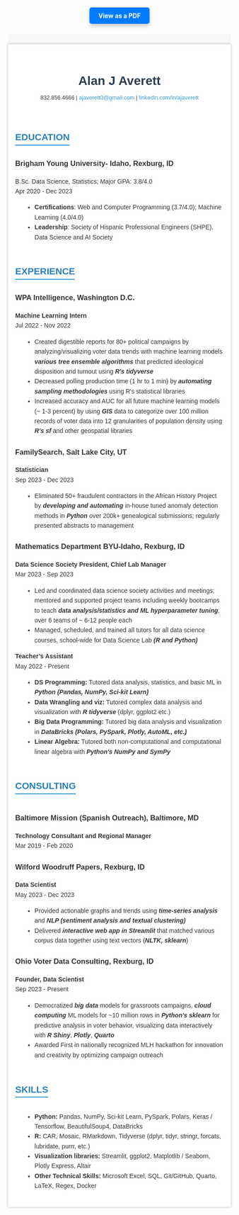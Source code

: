 


```{=html}


<div style="text-align: center; margin-top: 20px;">
    <a href="resume.pdf" target="_blank" style="background-color: #007BFF; color: white; padding: 10px 20px; text-decoration: none; border-radius: 5px; font-weight: bold; box-shadow: 0px 5px 10px rgba(0, 0, 0, 0.2);">View as a PDF</a>
</div>
<br>
<br>

<div style="font-family: Arial, sans-serif; color: #333; background-color: #f7f7f7; line-height: 1.6;">

<br>
    <div style="background-color: white; box-shadow: 0 0 5px rgba(0, 0, 0, 0.3); padding:1rem;">

    <br><br>

        <!-- Header Section -->
        <div style="text-align: center; padding-bottom: 20px;">
            <h1 style="margin: 0; color: #2c3e50;">Alan J Averett</h1>
            <p style="margin-top: 5px; font-size: 0.9em;">
                832.856.4666 | <a href="mailto:ajaverett0@gmail.com" style="color: #3498db; text-decoration: none;">ajaverett0@gmail.com</a> |
                <a href="https://linkedin.com/in/ajaverett" style="color: #3498db; text-decoration: none;">linkedin.com/in/ajaverett</a> 
            </p>
        </div>

        <!-- Education Section -->
        <div style="margin-bottom: 20px;">
            <h2 style="color: #2980b9; border-bottom: 2px solid #3498db; display: inline-block;">EDUCATION</h2>
            <h3 style="margin-top: 10px;">Brigham Young University- Idaho, Rexburg, ID</h3>
            <p>B.Sc. Data Science, Statistics; Major GPA: 3.8/4.0 <br> Apr 2020 - Dec 2023</p>
            <ul style="list-style-type: disc; margin-left: 20px;">
                <li><b>Certifications</b>: Web and Computer Programming (3.7/4.0); Machine Learning (4.0/4.0)</li>
                <li><b>Leadership</b>: Society of Hispanic Professional Engineers (SHPE), Data Science and AI Society</li>
            </ul>
        </div>

        <!-- Experience Section -->
        <div style="margin-bottom: 20px;">
            <h2 style="color: #2980b9; border-bottom: 2px solid #3498db; display: inline-block;">EXPERIENCE</h2>
            
            <h3 style="margin-top: 10px;">WPA Intelligence, Washington D.C.</h3>
            <p><strong>Machine Learning Intern</strong> <br> Jul 2022 - Nov 2022</p>
            <ul style="list-style-type: disc; margin-left: 20px;">
                <li>Created digestible reports for 80+ political campaigns by analyzing/visualizing voter data trends with machine learning models <strong><i>various tree ensemble algorithms</i></strong> that predicted ideological disposition and turnout using <strong><i>R's tidyverse</i></strong></li>
                <li>Decreased polling production time (1 hr to 1 min) by <strong><i>automating sampling methodologies</i></strong> using R's statistical libraries</li>
                <li>Increased accuracy and AUC for all future machine learning models (~ 1-3 percent) by using <strong><i>GIS</i></strong> data to categorize over 100 million records of voter data into 12 granularities of population density using <strong><i>R's sf</i></strong> and other geospatial libraries</li>
            </ul>

            <h3>FamilySearch, Salt Lake City, UT</h3>
            <p><strong>Statistician</strong> <br> Sep 2023 - Dec 2023</p>
            <ul style="list-style-type: disc; margin-left: 20px;">
                <li>Eliminated 50+ fraudulent contractors in the African History Project by <strong><i>developing and automating</i></strong> in-house tuned anomaly detection methods in <strong><i>Python</i></strong> over 200k+ genealogical submissions; regularly presented abstracts to management</li>
            </ul>

            <h3>Mathematics Department BYU-Idaho, Rexburg, ID</h3>
            <p><strong>Data Science Society President, Chief Lab Manager</strong> <br> Mar 2023 - Sep 2023</p>
            <ul style="list-style-type: disc; margin-left: 20px;">
                <li>Led and coordinated data science society activities and meetings; mentored and supported project teams including weekly bootcamps to teach <strong><i>data analysis/statistics and ML hyperparameter tuning</i></strong>, over 6 teams of ~ 6-12 people each</li>
                <li>Managed, scheduled, and trained all tutors for all data science courses, school-wide for Data Science Lab <strong><i>(R and Python)</i></strong></li>
            </ul>

            <p><strong>Teacher’s Assistant</strong> <br> May 2022 - Present</p>
            <ul style="list-style-type: disc; margin-left: 20px;">
            <li><strong>DS Programming:</strong> Tutored data analysis, statistics, and basic ML in <strong><i>Python (Pandas, NumPy, Sci-kit Learn)</i></strong></li>
            <li><strong>Data Wrangling and viz:</strong> Tutored complex data analysis and visualization with <strong><i>R tidyverse</i></strong> (dplyr, ggplot2 etc.)</li>
            <li><strong>Big Data Programming:</strong> Tutored big data analysis and visualization in <strong><i>DataBricks (Polars, PySpark, Plotly, AutoML, etc.)</i></strong></li>
            <li><strong>Linear Algebra:</strong> Tutored both non-computational and computational linear algebra with <strong><i>Python's NumPy and SymPy</i></strong></li>
            </ul>

        </div>

        <!-- Consulting Section -->
        <div style="margin-bottom: 20px;">
            <h2 style="color: #2980b9; border-bottom: 2px solid #3498db; display: inline-block;">CONSULTING</h2>
            
            <h3>Baltimore Mission (Spanish Outreach), Baltimore, MD</h3>
            <p><strong>Technology Consultant and Regional Manager</strong> <br> Mar 2019 - Feb 2020</p>

        
            
            <h3>Wilford Woodruff Papers, Rexburg, ID</h3>
            <p><strong>Data Scientist</strong> <br> May 2023 - Dec 2023</p>
            <ul style="list-style-type: disc; margin-left: 20px;">
                <li>Provided actionable graphs and trends using <strong><i>time-series analysis</i></strong> and <strong><i>NLP (sentiment analysis and textual clustering)</i></strong></li>
                <li>Delivered <strong><i>interactive web app in Streamlit</i></strong> that matched various corpus data together using text vectors (<strong><i>NLTK, sklearn</i></strong>)</li>
            </ul>          

            <h3>Ohio Voter Data Consulting, Rexburg, ID</h3>
            <p><strong>Founder, Data Scientist</strong> <br> Sep 2023 - Present</p>
            <ul style="list-style-type: disc; margin-left: 20px;">
                <li>Democratized <strong><em>big data</em></strong> models for grassroots campaigns, <strong><em>cloud computing</em></strong> ML models for ~10 million rows in <strong><em>Python's sklearn</em></strong> for predictive analysis in voter behavior, visualizing data interactively with <strong><em>R Shiny</em></strong>, <strong><em>Plotly</em></strong>, <strong><em>Quarto</em></strong></li>
                <li>Awarded First in nationally recognized MLH hackathon for innovation and creativity by optimizing campaign outreach</li>
            </ul>

        </div>


        <!-- Skills Section -->
        <div style="margin-bottom: 20px;">
            <h2 style="color: #2980b9; border-bottom: 2px solid #3498db; display: inline-block;">SKILLS</h2>
            <ul style="list-style-type: disc; margin-left: 20px;">
              <li><strong>Python:</strong> Pandas, NumPy, Sci-kit Learn, PySpark, Polars, Keras / Tensorflow, BeautifulSoup4, DataBricks</li>
              <li><strong>R:</strong> CAR, Mosaic, RMarkdown, Tidyverse (dplyr, tidyr, stringr, forcats, lubridate, purrr, etc.)</li>
              <li><strong>Visualization libraries:</strong> Streamlit, ggplot2, Matplotlib / Seaborn, Plotly Express, Altair</li>
              <li><strong>Other Technical Skills:</strong> Microsoft Excel, SQL, Git/GitHub, Quarto, LaTeX, Regex, Docker</li>
            </ul>
        </div>

    </div>

</div>


```

